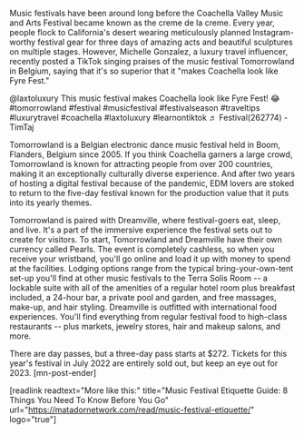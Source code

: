 Music festivals have been around long before the Coachella Valley Music and Arts Festival became known as the creme de la creme. Every year, people flock to California's desert wearing meticulously planned Instagram-worthy festival gear for three days of amazing acts and beautiful sculptures on multiple stages. However, Michelle Gonzalez, a luxury travel influencer, recently posted a TikTok singing praises of the music festival Tomorrowland in Belgium, saying that it's so superior that it "makes Coachella look like Fyre Fest."

  @laxtoluxury This music festival makes Coachella look like Fyre Fest! &#x1f602; #tomorrowland #festival #musicfestival #festivalseason #traveltips #luxurytravel #coachella #laxtoluxury #learnontiktok ♬ Festival(262774) - TimTaj   

Tomorrowland is a Belgian electronic dance music festival held in Boom, Flanders, Belgium since 2005. If you think Coachella garners a large crowd, Tomorrowland is known for attracting people from over 200 countries, making it an exceptionally culturally diverse experience. And after two years of hosting a digital festival because of the pandemic, EDM lovers are stoked to return to the five-day festival known for the production value that it puts into its yearly themes. 

Tomorrowland is paired with Dreamville, where festival-goers eat, sleep, and live. It's a part of the immersive experience the festival sets out to create for visitors. To start, Tomorrowland and Dreamville have their own currency called Pearls. The event is completely cashless, so when you receive your wristband, you'll go online and load it up with money to spend at the facilities. Lodging options range from the typical bring-your-own-tent set-up you'll find at other music festivals to the Terra Solis Room -- a lockable suite with all of the amenities of a regular hotel room plus breakfast included, a 24-hour bar, a private pool and garden, and free massages, make-up, and hair styling. Dreamville is outfitted with international food experiences. You'll find everything from regular festival food to high-class restaurants -- plus markets, jewelry stores, hair and makeup salons, and more. 

There are day passes, but a three-day pass starts at $272. Tickets for this year's festival in July 2022 are entirely sold out, but keep an eye out for 2023. [mn-post-ender]

[readlink readtext="More like this:" title="Music Festival Etiquette Guide: 8 Things You Need To Know Before You Go"  url="https://matadornetwork.com/read/music-festival-etiquette/" logo="true"]
